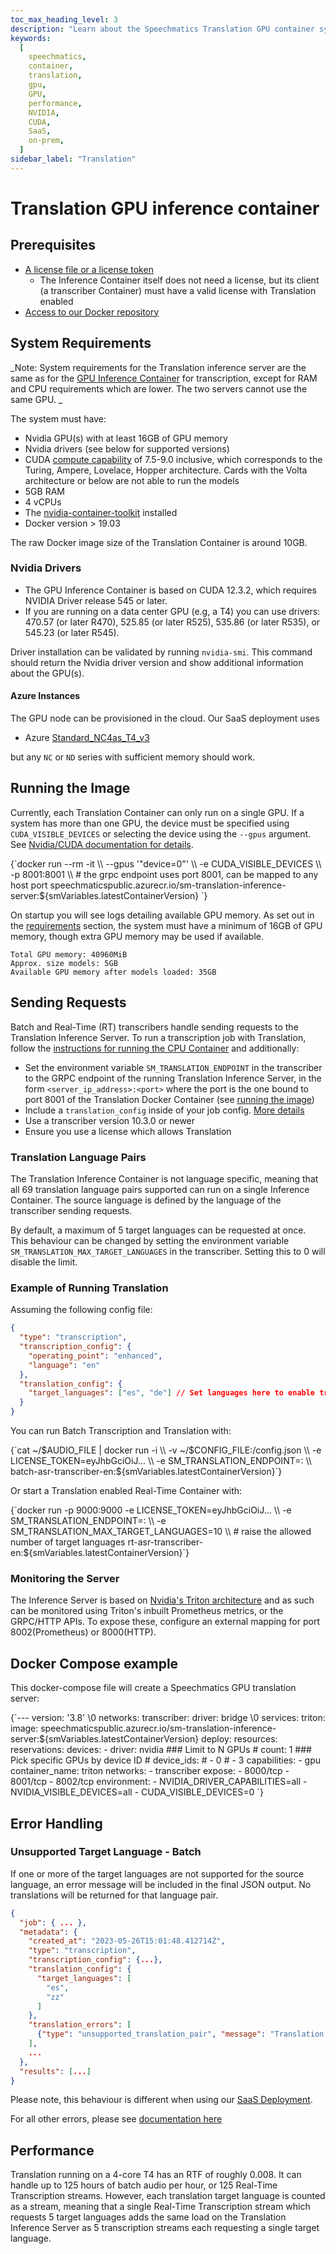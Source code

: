 ```yaml
---
toc_max_heading_level: 3
description: "Learn about the Speechmatics Translation GPU container system"
keywords:
  [
    speechmatics,
    container,
    translation,
    gpu,
    GPU,
    performance,
    NVIDIA,
    CUDA,
    SaaS,
    on-prem,
  ]
sidebar_label: "Translation"
---
```



# Translation GPU inference container

## Prerequisites

- [A license file or a license token](/deployments/container/licensing)
  - The Inference Container itself does not need a license, but its client (a transcriber Container) must have a valid license with Translation enabled
- [Access to our Docker repository](/deployments/container/accessing-images)

## System Requirements

_Note: System requirements for the Translation inference server are the same as for the [GPU Inference Container](/deployments/container/gpu-speech-to-text) for transcription, except for RAM and CPU requirements which are lower. The two servers cannot use the same GPU. _

The system must have:

- Nvidia GPU(s) with at least 16GB of GPU memory
- Nvidia drivers (see below for supported versions)
- CUDA [compute capability](https://docs.nvidia.com/cuda/cuda-c-programming-guide/index.html#compute-capabilities) of 7.5-9.0 inclusive,
  which corresponds to the Turing, Ampere, Lovelace, Hopper architecture. Cards with the Volta architecture or below are not able to run the models
- 5GB RAM
- 4 vCPUs
- The [nvidia-container-toolkit](https://github.com/NVIDIA/nvidia-docker) installed
- Docker version > 19.03

The raw Docker image size of the Translation Container is around 10GB.

### Nvidia Drivers

- The GPU Inference Container is based on CUDA 12.3.2, which requires NVIDIA Driver release 545 or later.
- If you are running on a data center GPU (e.g, a T4) you can use drivers: 470.57 (or later R470), 525.85 (or later R525), 535.86 (or later R535), or 545.23 (or later R545).

Driver installation can be validated by running `nvidia-smi`. This command should return the Nvidia driver version and show additional information about the GPU(s).

#### Azure Instances

The GPU node can be provisioned in the cloud. Our SaaS deployment uses

- Azure [Standard_NC4as_T4_v3](https://learn.microsoft.com/en-us/azure/virtual-machines/nct4-v3-series)

but any `NC` or `ND` series with sufficient memory should work.

## Running the Image

Currently, each Translation Container can only run on a single GPU.
If a system has more than one GPU, the device must be specified using `CUDA_VISIBLE_DEVICES`
or selecting the device using the `--gpus` argument. See [Nvidia/CUDA documentation for details](https://docs.nvidia.com/cuda/cuda-c-programming-guide/index.html#cuda-environment-variables).

<CodeBlock language="bash">
  {`docker run --rm -it \\
    --gpus '"device=0"' \\
    -e CUDA_VISIBLE_DEVICES \\
    -p 8001:8001 \\ # the grpc endpoint uses port 8001, can be mapped to any host port
    speechmaticspublic.azurecr.io/sm-translation-inference-server:${smVariables.latestContainerVersion}
`}
</CodeBlock>

On startup you will see logs detailing available GPU memory. As set out in the [requirements](#system-requirements) section, the system must have a minimum of 16GB of GPU memory, though extra GPU memory may be used if available.

```
Total GPU memory: 40960MiB
Approx. size models: 5GB
Available GPU memory after models loaded: 35GB
```

## Sending Requests

Batch and Real-Time (RT) transcribers handle sending requests to the Translation Inference Server. To run a transcription job with Translation, follow the [instructions for running the CPU Container](/deployments/container/cpu-speech-to-text) and additionally:

- Set the environment variable `SM_TRANSLATION_ENDPOINT` in the transcriber to the GRPC endpoint of the running Translation Inference Server, in the form `<server_ip_address>:<port>` where the port is the one bound to port 8001 of the Translation Docker Container (see [running the image](#running-the-image))
- Include a `translation_config` inside of your job config. [More details](/speech-to-text/features/translation)
- Use a transcriber version 10.3.0 or newer
- Ensure you use a license which allows Translation

### Translation Language Pairs

The Translation Inference Container is not language specific, meaning that all 69 translation language pairs supported can run on a single Inference Container. The source language is defined by the language of the transcriber sending requests.

By default, a maximum of 5 target languages can be requested at once. This behaviour can be changed by setting the environment variable `SM_TRANSLATION_MAX_TARGET_LANGUAGES` in the transcriber. Setting this to 0 will disable the limit.

### Example of Running Translation

Assuming the following config file:

```json
{
  "type": "transcription",
  "transcription_config": {
    "operating_point": "enhanced",
    "language": "en"
  },
  "translation_config": {
    "target_languages": ["es", "de"] // Set languages here to enable translation
  }
}
```

You can run Batch Transcription and Translation with:

<CodeBlock language="bash">
  {`cat ~/$AUDIO_FILE | docker run -i \\
    -v ~/$CONFIG_FILE:/config.json \\
    -e LICENSE_TOKEN=eyJhbGciOiJ... \\
    -e SM_TRANSLATION_ENDPOINT=<server>:<port> \\
    batch-asr-transcriber-en:${smVariables.latestContainerVersion}`}
</CodeBlock>

Or start a Translation enabled Real-Time Container with:

<CodeBlock language="bash">
  {`docker run -p 9000:9000 -e LICENSE_TOKEN=eyJhbGciOiJ... \\
      -e SM_TRANSLATION_ENDPOINT=<server>:<port> \\
      -e SM_TRANSLATION_MAX_TARGET_LANGUAGES=10 \\ # raise the allowed number of target languages
      rt-asr-transcriber-en:${smVariables.latestContainerVersion}`}
</CodeBlock>

### Monitoring the Server

The Inference Server is based on [Nvidia's Triton architecture](https://developer.nvidia.com/nvidia-triton-inference-server) and as such
can be monitored using Triton's inbuilt Prometheus metrics, or the GRPC/HTTP APIs. To expose these, configure an external mapping for port
8002(Prometheus) or 8000(HTTP).

## Docker Compose example

This docker-compose file will create a Speechmatics GPU translation server:

<CodeBlock language="yaml" title="docker-compose.yml">
  {`---
version: '3.8'
\0
networks:
  transcriber:
    driver: bridge
\0
services:
  triton:
    image: speechmaticspublic.azurecr.io/sm-translation-inference-server:${smVariables.latestContainerVersion}
    deploy:
      resources:
        reservations:
          devices:
            - driver: nvidia
              ### Limit to N GPUs
              # count: 1
              ### Pick specific GPUs by device ID
              # device_ids:
              #   - 0
              #   - 3
              capabilities:
                - gpu
    container_name: triton
    networks:
      - transcriber
    expose:
      - 8000/tcp
      - 8001/tcp
      - 8002/tcp
    environment:
      - NVIDIA_DRIVER_CAPABILITIES=all
      - NVIDIA_VISIBLE_DEVICES=all
      - CUDA_VISIBLE_DEVICES=0
`}
</CodeBlock>

## Error Handling

### Unsupported Target Language - Batch

If one or more of the target languages are not supported for the source language, an error message will be included in the final JSON output. No translations will be returned for that language pair.

```json
{
  "job": { ... },
  "metadata": {
    "created_at": "2023-05-26T15:01:48.412714Z",
    "type": "transcription",
    "transcription_config": {...},
    "translation_config": {
      "target_languages": [
        "es",
        "zz"
      ]
    },
    "translation_errors": [
      {"type": "unsupported_translation_pair", "message": "Translation from en to zz currently not supported"}
    ],
    ...
  },
  "results": [...]
}
```

Please note, this behaviour is different when using our [SaaS Deployment](/speech-to-text/features/translation#unsupported-target-language).

For all other errors, please see [documentation here](/speech-to-text/features/translation#batch-error-responses)

## Performance

Translation running on a 4-core T4 has an RTF of roughly 0.008. It can handle up to 125 hours of batch audio per hour, or 125 Real-Time Transcription streams. However, each translation target language is counted as a stream, meaning that a single Real-Time Transcription stream which requests 5 target languages adds the same load on the Translation Inference Server as 5 transcription streams each requesting a single target language.
